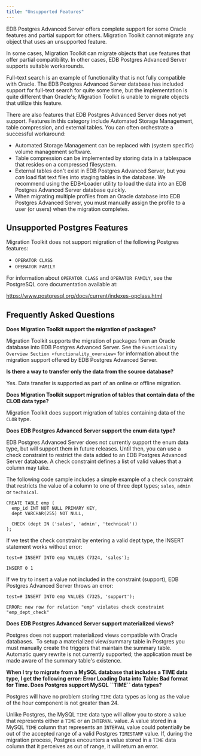 ```yaml
---
title: "Unsupported Features"
---
```


<div id="unsupported_features" class="registered_link"></div>


EDB Postgres Advanced Server offers complete support for some Oracle features and partial support for others. Migration Toolkit cannot migrate any object that uses an unsupported feature.

In some cases, Migration Toolkit can migrate objects that use features that offer partial compatibility. In other cases, EDB Postgres Advanced Server supports suitable workarounds.

Full-text search is an example of functionality that is not fully compatible with Oracle. The EDB Postgres Advanced Server database has included support for full-text search for quite some time, but the implementation is quite different than Oracle's; Migration Toolkit is unable to migrate objects that utilize this feature.

There are also features that EDB Postgres Advanced Server does not yet support. Features in this category include Automated Storage Management, table compression, and external tables. You can often orchestrate a successful workaround:

-   Automated Storage Management can be replaced with (system specific) volume management software.
-   Table compression can be implemented by storing data in a tablespace that resides on a compressed filesystem.
-   External tables don't exist in EDB Postgres Advanced Server, but you *can* load flat text files into staging tables in the database. We recommend using the EDB\*Loader utility to load the data into an EDB Postgres Advanced Server database quickly.
-   When migrating multiple profiles from an Oracle database into EDB Postgres Advanced Server, you must manually assign the profile to a user (or users) when the migration completes.

<div id="unsupported_pg_features" class="registered_link"></div>



## Unsupported Postgres Features

Migration Toolkit does not support migration of the following Postgres features:

-   `OPERATOR CLASS`
-   `OPERATOR FAMILY`

For information about `OPERATOR CLASS` and `OPERATOR FAMILY`, see the PostgreSQL core documentation available at:

<https://www.postgresql.org/docs/current/indexes-opclass.html>

<div id="faq" class="registered_link"></div>



## Frequently Asked Questions

**Does Migration Toolkit support the migration of packages?**

Migration Toolkit supports the migration of packages from an Oracle database into EDB Postgres Advanced Server. See the `Functionality Overview Section <functionality_overview>` for information about the migration support offered by EDB Postgres Advanced Server.

**Is there a way to transfer only the data from the source database?**

Yes. Data transfer is supported as part of an online or offline migration.

**Does Migration Toolkit support migration of tables that contain data of the CLOB data type?**

Migration Toolkit does support migration of tables containing data of the `CLOB` type.

**Does EDB Postgres Advanced Server support the enum data type?**

EDB Postgres Advanced Server does not currently support the enum data type, but will support them in future releases. Until then, you can use a check constraint to restrict the data added to an EDB Postgres Advanced Server database. A check constraint defines a list of valid values that a column may take.

The following code sample includes a simple example of a check constraint that restricts the value of a column to one of three dept types; `sales`, `admin` or `technical`.

``` text
CREATE TABLE emp (
  emp_id INT NOT NULL PRIMARY KEY,
  dept VARCHAR(255) NOT NULL,

  CHECK (dept IN ('sales', 'admin', 'technical'))
);
```

If we test the check constraint by entering a valid dept type, the INSERT statement works without error:

``` text
test=# INSERT INTO emp VALUES (7324, 'sales');

INSERT 0 1
```

If we try to insert a value not included in the constraint (support), EDB Postgres Advanced Server throws an error:

``` text
test=# INSERT INTO emp VALUES (7325, 'support');

ERROR: new row for relation "emp" violates check constraint "emp_dept_check"
```

**Does EDB Postgres Advanced Server support materialized views?**

Postgres does not support materialized views compatible with Oracle databases.  To setup a materialized view/summary table in Postgres you must manually create the triggers that maintain the summary table.  Automatic query rewrite is not currently supported; the application must be made aware of the summary table's existence.

**When I try to migrate from a MySQL database that includes a TIME data type, I get the following error: Error Loading Data into Table: Bad format for Time. Does Postgres support MySQL \`\`TIME\`\` data types?**

Postgres will have no problem storing `TIME` data types as long as the value of the hour component is not greater than 24.

Unlike Postgres, the MySQL `TIME` data type will allow you to store a value that represents either a `TIME` or an `INTERVAL` value. A value stored in a MySQL `TIME` column that represents an `INTERVAL` value could potentially be out of the accepted range of a valid Postgres `TIMESTAMP` value. If, during the migration process, Postgres encounters a value stored in a `TIME` data column that it perceives as out of range, it will return an error.
